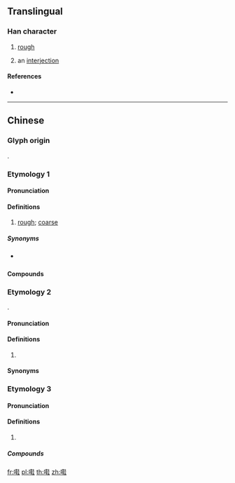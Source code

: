 {{character info/new}}
==Translingual==

===Han character===
{{Han char|rn=30|rad=口|as=15|sn=18|four=|canj=RTJG|ids=⿰口鞋}}

# {{lb|mul|Cantonese}} [[rough]]
# an [[interjection]]

====References====
* {{Han ref|kx=0213.171|hdz=10698.161|uh=56A1|ud=22177}}

----

==Chinese==

===Glyph origin===
{{Han compound|口|鞋|ls=psc|c1=s|c2=p|t1=mouth; colloquial speech|no_och2=1}}.

===Etymology 1===
{{zh-forms|alt=鞋}}

====Pronunciation====
{{zh-pron
|m=hái
|c=haai4
|cat=a
}}

====Definitions====
{{zh-hanzi}}

# {{lb|zh|Cantonese}} [[rough]]; [[coarse]]

=====Synonyms=====
* {{q|Mandarin}} {{zh-l|粗糙}}

====Compounds====
{{zh-der|嚡澀澀|粗嚡|嚡柴|嚡口}}

===Etymology 2===
{{zh-forms|alt=鞋}}
{{onomatopoeic}}.

====Pronunciation====
{{zh-pron
|c=haai4
|cat=
}}

====Definitions====
{{zh-hanzi}}

# {{lb|zh|Cantonese}} {{n-g|The sound of [[sigh]]ing.}}

====Synonyms====
{{zh-der|嚡嚡聲}}

===Etymology 3===
{{zh-forms}}

====Pronunciation====
{{zh-pron
|m=xié
|w=3hha
|cat=
}}

====Definitions====
{{zh-hanzi}}

# {{lb|zh|Wu}} {{rfdef|zh}}

=====Compounds=====
{{zh-der|嚡裡|嚡裡墶}}

[[fr:嚡]]
[[pl:嚡]]
[[th:嚡]]
[[zh:嚡]]